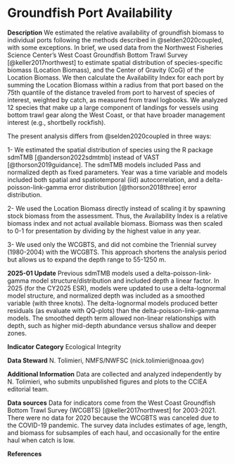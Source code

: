 # Groundfish Port Availability

**Description** 
We estimated the relative availability of groundfish biomass to individual ports following the methods described in @selden2020coupled, with some exceptions. In brief, we used data from the Northwest Fisheries Science Center’s West Coast Groundfish Bottom Trawl Survey [@keller2017northwest] to estimate spatial distribution of species-specific biomass (Location Biomass), and the Center of Gravity (CoG) of the Location Biomass. We then calculate the Availability Index for each port by summing the Location Biomass within a radius from that port based on the 75th quantile of the distance traveled from port to harvest of species of interest, weighted by catch, as measured from trawl logbooks. We analyzed 12 species that make up a large component of landings for vessels using bottom trawl gear along the West Coast, or that have broader management interest (e.g., shortbelly rockfish).

The present analysis differs from @selden2020coupled in three ways:

1- We estimated the spatial distribution of species using the R package sdmTMB [@anderson2022sdmtmb] instead of VAST [@thorson2019guidance]. The sdmTMB models included Pass and normalized depth as fixed parameters. Year was a time variable and models included both spatial and spatiotemporal (iid) autocorrelation, and a delta-poisson-link-gamma error distribution [@thorson2018three] error distribution.

2- We used the Location Biomass directly instead of scaling it by spawning stock biomass from the assessment. Thus, the Availability Index is a relative biomass index and not actual available biomass. Biomass was then scaled to 0-1 for presentation by dividing by the highest value in any year.

3- We used only the WCGBTS, and did not combine the Triennial survey (1980-2004) with the WCGBTS. This approach shortens the analysis period but allows us to expand the depth range to 55-1250 m.

**2025-01 Update**
Previous sdmTMB models used a delta-poisson-link-gamma model structure/distribution and included depth a linear factor. In 2025 (for the CY2025 ESR), models were updated to use a delta-lognormal model structure, and normalized depth was included as a smoothed variable (with three knots). The delta-lognormal models produced better residuals (as evaluate with QQ-plots) than the delta-poisson-link-gamma models. The smoothed depth term allowed non-linear relationships with depth, such as higher mid-depth abundance versus shallow and deeper zones.

**Indicator Category** Ecological Integrity

**Data Steward** N. Tolimieri, NMFS/NWFSC (nick.tolimieri@noaa.gov)

**Additional Information**
Data are collected and analyzed independently by N. Tolimieri, who submits unpublished figures and plots to the CCIEA editorial team.

**Data sources**
Data for indicators come from the West Coast Groundfish Bottom Trawl Survey (WCGBTS) [@keller2017northwest] for 2003-2021. There were no data for 2020 because the WCGBTS was canceled due to the COVID-19 pandemic. The survey data includes estimates of age, length, and biomass for subsamples of each haul, and occasionally for the entire haul when catch is low.

**References**

::: {.sectionrefs}
:::
